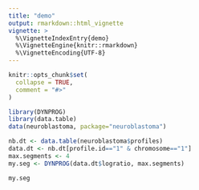 ```yaml
---
title: "demo"
output: rmarkdown::html_vignette
vignette: >
  %\VignetteIndexEntry{demo}
  %\VignetteEngine{knitr::rmarkdown}
  %\VignetteEncoding{UTF-8}
---
```


```r
knitr::opts_chunk$set(
  collapse = TRUE,
  comment = "#>"
)
```

```r
library(DYNPROG)
library(data.table)
data(neuroblastoma, package="neuroblastoma")
```

```r
nb.dt <- data.table(neuroblastoma$profiles)
data.dt <- nb.dt[profile.id=="1" & chromosome=="1"]
max.segments <- 4
my.seg <- DYNPROG(data.dt$logratio, max.segments)

my.seg
```

